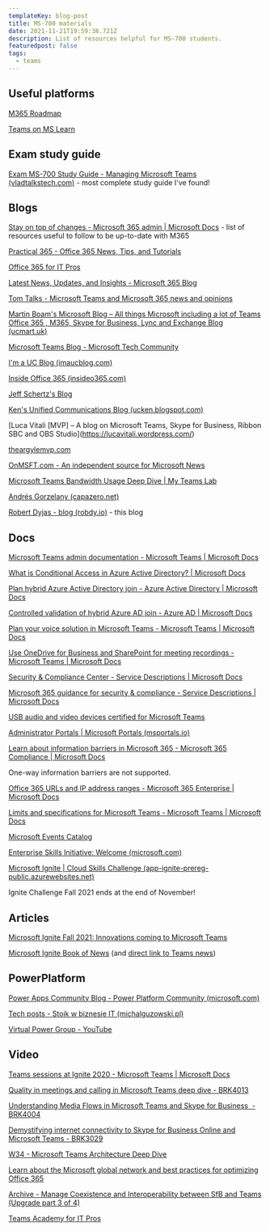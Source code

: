 ```yaml
---
templateKey: blog-post
title: MS-700 materials
date: 2021-11-21T19:59:38.721Z
description: List of resources helpful for MS-700 students.
featuredpost: false
tags:
  - teams
---
```

## Useful platforms

[M365 Roadmap](https://www.microsoft.com/en-us/microsoft-365/roadmap?filters=) 

[Teams on MS Learn](https://docs.microsoft.com/en-us/learn/teams/)

## Exam study guide

[Exam MS-700 Study Guide - Managing Microsoft Teams (vladtalkstech.com)](https://vladtalkstech.com/ms-700-study-guide-managing-microsoft-teams) - most complete study guide I've found!

## Blogs

[Stay on top of changes - Microsoft 365 admin | Microsoft Docs](https://docs.microsoft.com/en-us/microsoft-365/admin/manage/stay-on-top-of-updates?view=o365-worldwide) - list of resources useful to follow to be up-to-date with M365

[Practical 365 - Office 365 News, Tips, and Tutorials](https://practical365.com/)

[Office 365 for IT Pros](https://office365itpros.com/)

[Latest News, Updates, and Insights - Microsoft 365 Blog](https://www.microsoft.com/en-us/microsoft-365/blog/)

[Tom Talks - Microsoft Teams and Microsoft 365 news and opinions](https://tomtalks.blog/)

[Martin Boam's Microsoft Blog – All things Microsoft including a lot of Teams Office 365 , M365, Skype for Business, Lync and Exchange Blog (ucmart.uk)](https://ucmart.uk/)

[Microsoft Teams Blog - Microsoft Tech Community](https://techcommunity.microsoft.com/t5/microsoft-teams-blog/bg-p/MicrosoftTeamsBlog)

[I'm a UC Blog (imaucblog.com)](http://imaucblog.com/)

[Inside Office 365 (insideo365.com)](https://blog.insideo365.com/)

[Jeff Schertz's Blog](http://blog.schertz.name/)

[Ken's Unified Communications Blog (ucken.blogspot.com)](https://ucken.blogspot.com/)

\[Luca Vitali [MVP] – A blog on Microsoft Teams, Skype for Business, Ribbon SBC and OBS Studio](https://lucavitali.wordpress.com/)

[theargylemvp.com](https://www.theargylemvp.com/)

[OnMSFT.com - An independent source for Microsoft News](https://www.onmsft.com/)

[Microsoft Teams Bandwidth Usage Deep Dive | My Teams Lab](https://www.myteamslab.com/2019/10/microsoft-teams-bandwidth-usage-deep.html)

[Andrés Gorzelany (capazero.net)](https://get-itips.capazero.net/)

[Robert Dyjas - blog (robdy.io)](https://robdy.io/) - this blog

## Docs

[Microsoft Teams admin documentation - Microsoft Teams | Microsoft Docs](https://docs.microsoft.com/en-us/MicrosoftTeams/)

[What is Conditional Access in Azure Active Directory? | Microsoft Docs](https://docs.microsoft.com/en-us/azure/active-directory/conditional-access/overview)

[Plan hybrid Azure Active Directory join - Azure Active Directory | Microsoft Docs](https://docs.microsoft.com/en-us/azure/active-directory/devices/hybrid-azuread-join-plan)

[Controlled validation of hybrid Azure AD join - Azure AD | Microsoft Docs](https://docs.microsoft.com/en-us/azure/active-directory/devices/hybrid-azuread-join-control)

[Plan your voice solution in Microsoft Teams - Microsoft Teams | Microsoft Docs](https://docs.microsoft.com/en-us/microsoftteams/cloud-voice-landing-page)

[Use OneDrive for Business and SharePoint for meeting recordings - Microsoft Teams | Microsoft Docs](https://docs.microsoft.com/en-us/microsoftteams/tmr-meeting-recording-change)

[Security & Compliance Center - Service Descriptions | Microsoft Docs](https://docs.microsoft.com/en-us/office365/servicedescriptions/office-365-platform-service-description/office-365-securitycompliance-center)

[Microsoft 365 guidance for security & compliance - Service Descriptions | Microsoft Docs](https://docs.microsoft.com/en-us/office365/servicedescriptions/microsoft-365-service-descriptions/microsoft-365-tenantlevel-services-licensing-guidance/microsoft-365-security-compliance-licensing-guidance)

[USB audio and video devices certified for Microsoft Teams](https://docs.microsoft.com/en-us/microsoftteams/devices/usb-devices "https\://docs.microsoft.com/en-us/microsoftteams/devices/usb-devices")

[Administrator Portals | Microsoft Portals (msportals.io)](https://msportals.io/ "https\://msportals.io/")

[Learn about information barriers in Microsoft 365 - Microsoft 365 Compliance | Microsoft Docs](https://docs.microsoft.com/en-us/microsoft-365/compliance/information-barriers?view=o365-worldwide "https\://docs.microsoft.com/en-us/microsoft-365/compliance/information-barriers?view=o365-worldwide")

<Error>

One-way information barriers are not supported.

</Error>

[Office 365 URLs and IP address ranges - Microsoft 365 Enterprise | Microsoft Docs](https://docs.microsoft.com/en-us/microsoft-365/enterprise/urls-and-ip-address-ranges?view=o365-worldwide "https\://docs.microsoft.com/en-us/microsoft-365/enterprise/urls-and-ip-address-ranges?view=o365-worldwide")

[Limits and specifications for Microsoft Teams - Microsoft Teams | Microsoft Docs](https://docs.microsoft.com/en-us/microsoftteams/limits-specifications-teams)

[Microsoft Events Catalog](https://events.microsoft.com/en-us/allevents/?language=English&language=Polski)

[Enterprise Skills Initiative: Welcome (microsoft.com)](https://esi.microsoft.com/)

[Microsoft Ignite | Cloud Skills Challenge (app-ignite-prereg-public.azurewebsites.net)](https://app-ignite-prereg-public.azurewebsites.net/Ignite/registration/Fall2021)

<Tip>

Ignite Challenge Fall 2021 ends at the end of November!

<Tip>

## Articles

[Microsoft Ignite Fall 2021: Innovations coming to Microsoft Teams](https://techcommunity.microsoft.com/t5/microsoft-teams-blog/microsoft-ignite-fall-2021-innovations-coming-to-microsoft-teams/ba-p/2824127)

[Microsoft Ignite Book of News](https://news.microsoft.com/ignite-november-2021-book-of-news/) (and [direct link to Teams news](https://news.microsoft.com/ignite-november-2021-book-of-news/#a-42-microsoft-teams))

## PowerPlatform

[Power Apps Community Blog - Power Platform Community (microsoft.com)](https://powerusers.microsoft.com/t5/Power-Apps-Community-Blog/bg-p/PowerAppsBlog)

[Tech posts - Stoik w biznesie IT (michalguzowski.pl)](https://michalguzowski.pl/tech/)

[Virtual Power Group - YouTube](https://www.youtube.com/channel/UCPqOPNIPu-GwY3Wei9lazfw)

## Video

[Teams sessions at Ignite 2020 - Microsoft Teams | Microsoft Docs](https://docs.microsoft.com/en-us/microsoftteams/ignite-2020-landing-page)

[Quality in meetings and calling in Microsoft Teams deep dive - BRK4013](https://youtu.be/oTCVoBYnHNk) 

[Understanding Media Flows in Microsoft Teams and Skype for Business  - BRK4004](https://youtu.be/aD5mUg2ZzLQ) 

[Demystifying internet connectivity to Skype for Business Online and Microsoft Teams - BRK3029](https://youtu.be/Vy0eigN0Dzs) 

[W34 - Microsoft Teams Architecture Deep Dive](https://youtu.be/FKjaCj10D68) 

[Learn about the Microsoft global network and best practices for optimizing Office 365](https://youtu.be/lZwvitkvg6A) 

[Archive - Manage Coexistence and Interoperability between SfB and Teams (Upgrade part 3 of 4)](https://youtu.be/wEc9u4S3GIA) 

[Teams Academy for IT Pros](https://www.youtube.com/playlist?list=PLaSOUojkSiGnKuE30ckcjnDVkMNqDv0Vl)